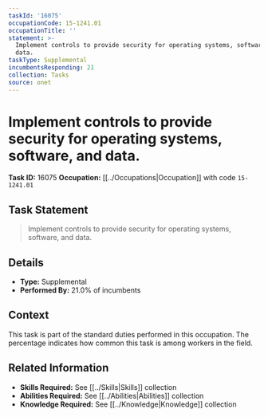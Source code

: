 ```yaml
---
taskId: '16075'
occupationCode: 15-1241.01
occupationTitle: ''
statement: >-
  Implement controls to provide security for operating systems, software, and
  data.
taskType: Supplemental
incumbentsResponding: 21
collection: Tasks
source: onet
---
```

# Implement controls to provide security for operating systems, software, and data.

**Task ID:** 16075
**Occupation:** [[../Occupations|Occupation]] with code `15-1241.01`

## Task Statement

> Implement controls to provide security for operating systems, software, and data.

## Details

- **Type:** Supplemental
- **Performed By:** 21.0% of incumbents

## Context

This task is part of the standard duties performed in this occupation. The percentage indicates how common this task is among workers in the field.

## Related Information

- **Skills Required:** See [[../Skills|Skills]] collection
- **Abilities Required:** See [[../Abilities|Abilities]] collection
- **Knowledge Required:** See [[../Knowledge|Knowledge]] collection
